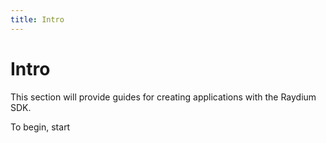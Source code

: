 ```yaml
---
title: Intro
---
```


# Intro

This section will provide guides for creating applications with
the Raydium SDK.

To begin, start 